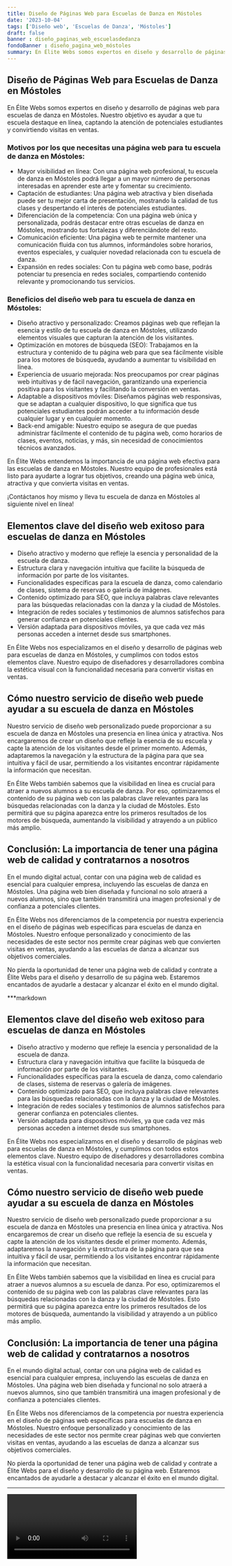 ```yaml
---
title: Diseño de Páginas Web para Escuelas de Danza en Móstoles
date: '2023-10-04'
tags: ['Diseño web', 'Escuelas de Danza', 'Móstoles']
draft: false
banner : diseño_paginas_web_escuelasdedanza
fondoBanner : diseño_pagina_web_móstoles
summary: En Élite Webs somos expertos en diseño y desarrollo de páginas web para escuelas de danza en Móstoles. Nuestro objetivo es ayudar a que tu escuela destaque en línea, captando la atención de potenciales estudiantes y convirtiendo visitas en ventas.
---
```


## Diseño de Páginas Web para Escuelas de Danza en Móstoles

En Élite Webs somos expertos en diseño y desarrollo de páginas web para escuelas de danza en Móstoles. Nuestro objetivo es ayudar a que tu escuela destaque en línea, captando la atención de potenciales estudiantes y convirtiendo visitas en ventas.

### Motivos por los que necesitas una página web para tu escuela de danza en Móstoles:

- Mayor visibilidad en línea: Con una página web profesional, tu escuela de danza en Móstoles podrá llegar a un mayor número de personas interesadas en aprender este arte y fomentar su crecimiento.
- Captación de estudiantes: Una página web atractiva y bien diseñada puede ser tu mejor carta de presentación, mostrando la calidad de tus clases y despertando el interés de potenciales estudiantes.
- Diferenciación de la competencia: Con una página web única y personalizada, podrás destacar entre otras escuelas de danza en Móstoles, mostrando tus fortalezas y diferenciándote del resto.
- Comunicación eficiente: Una página web te permite mantener una comunicación fluida con tus alumnos, informándoles sobre horarios, eventos especiales, y cualquier novedad relacionada con tu escuela de danza.
- Expansión en redes sociales: Con tu página web como base, podrás potenciar tu presencia en redes sociales, compartiendo contenido relevante y promocionando tus servicios.

### Beneficios del diseño web para tu escuela de danza en Móstoles:

- Diseño atractivo y personalizado: Creamos páginas web que reflejan la esencia y estilo de tu escuela de danza en Móstoles, utilizando elementos visuales que capturan la atención de los visitantes.
- Optimización en motores de búsqueda (SEO): Trabajamos en la estructura y contenido de tu página web para que sea fácilmente visible para los motores de búsqueda, ayudando a aumentar tu visibilidad en línea.
- Experiencia de usuario mejorada: Nos preocupamos por crear páginas web intuitivas y de fácil navegación, garantizando una experiencia positiva para los visitantes y facilitando la conversión en ventas.
- Adaptable a dispositivos móviles: Diseñamos páginas web responsivas, que se adaptan a cualquier dispositivo, lo que significa que tus potenciales estudiantes podrán acceder a tu información desde cualquier lugar y en cualquier momento.
- Back-end amigable: Nuestro equipo se asegura de que puedas administrar fácilmente el contenido de tu página web, como horarios de clases, eventos, noticias, y más, sin necesidad de conocimientos técnicos avanzados.

En Élite Webs entendemos la importancia de una página web efectiva para las escuelas de danza en Móstoles. Nuestro equipo de profesionales está listo para ayudarte a lograr tus objetivos, creando una página web única, atractiva y que convierta visitas en ventas.

¡Contáctanos hoy mismo y lleva tu escuela de danza en Móstoles al siguiente nivel en línea!

<GifSeo />

<Cta />

## Elementos clave del diseño web exitoso para escuelas de danza en Móstoles

- Diseño atractivo y moderno que refleje la esencia y personalidad de la escuela de danza.
- Estructura clara y navegación intuitiva que facilite la búsqueda de información por parte de los visitantes.
- Funcionalidades específicas para la escuela de danza, como calendario de clases, sistema de reservas o galería de imágenes.
- Contenido optimizado para SEO, que incluya palabras clave relevantes para las búsquedas relacionadas con la danza y la ciudad de Móstoles.
- Integración de redes sociales y testimonios de alumnos satisfechos para generar confianza en potenciales clientes.
- Versión adaptada para dispositivos móviles, ya que cada vez más personas acceden a internet desde sus smartphones.

En Élite Webs nos especializamos en el diseño y desarrollo de páginas web para escuelas de danza en Móstoles, y cumplimos con todos estos elementos clave. Nuestro equipo de diseñadores y desarrolladores combina la estética visual con la funcionalidad necesaria para convertir visitas en ventas.

## Cómo nuestro servicio de diseño web puede ayudar a su escuela de danza en Móstoles

Nuestro servicio de diseño web personalizado puede proporcionar a su escuela de danza en Móstoles una presencia en línea única y atractiva. Nos encargaremos de crear un diseño que refleje la esencia de su escuela y capte la atención de los visitantes desde el primer momento. Además, adaptaremos la navegación y la estructura de la página para que sea intuitiva y fácil de usar, permitiendo a los visitantes encontrar rápidamente la información que necesitan.

En Élite Webs también sabemos que la visibilidad en línea es crucial para atraer a nuevos alumnos a su escuela de danza. Por eso, optimizaremos el contenido de su página web con las palabras clave relevantes para las búsquedas relacionadas con la danza y la ciudad de Móstoles. Esto permitirá que su página aparezca entre los primeros resultados de los motores de búsqueda, aumentando la visibilidad y atrayendo a un público más amplio.

## Conclusión: La importancia de tener una página web de calidad y contratarnos a nosotros

En el mundo digital actual, contar con una página web de calidad es esencial para cualquier empresa, incluyendo las escuelas de danza en Móstoles. Una página web bien diseñada y funcional no solo atraerá a nuevos alumnos, sino que también transmitirá una imagen profesional y de confianza a potenciales clientes.

En Élite Webs nos diferenciamos de la competencia por nuestra experiencia en el diseño de páginas web específicas para escuelas de danza en Móstoles. Nuestro enfoque personalizado y conocimiento de las necesidades de este sector nos permite crear páginas web que convierten visitas en ventas, ayudando a las escuelas de danza a alcanzar sus objetivos comerciales.

No pierda la oportunidad de tener una página web de calidad y contrate a Élite Webs para el diseño y desarrollo de su página web. Estaremos encantados de ayudarle a destacar y alcanzar el éxito en el mundo digital.

***markdown
## Elementos clave del diseño web exitoso para escuelas de danza en Móstoles

- Diseño atractivo y moderno que refleje la esencia y personalidad de la escuela de danza.
- Estructura clara y navegación intuitiva que facilite la búsqueda de información por parte de los visitantes.
- Funcionalidades específicas para la escuela de danza, como calendario de clases, sistema de reservas o galería de imágenes.
- Contenido optimizado para SEO, que incluya palabras clave relevantes para las búsquedas relacionadas con la danza y la ciudad de Móstoles.
- Integración de redes sociales y testimonios de alumnos satisfechos para generar confianza en potenciales clientes.
- Versión adaptada para dispositivos móviles, ya que cada vez más personas acceden a internet desde sus smartphones.

En Élite Webs nos especializamos en el diseño y desarrollo de páginas web para escuelas de danza en Móstoles, y cumplimos con todos estos elementos clave. Nuestro equipo de diseñadores y desarrolladores combina la estética visual con la funcionalidad necesaria para convertir visitas en ventas.

## Cómo nuestro servicio de diseño web puede ayudar a su escuela de danza en Móstoles

Nuestro servicio de diseño web personalizado puede proporcionar a su escuela de danza en Móstoles una presencia en línea única y atractiva. Nos encargaremos de crear un diseño que refleje la esencia de su escuela y capte la atención de los visitantes desde el primer momento. Además, adaptaremos la navegación y la estructura de la página para que sea intuitiva y fácil de usar, permitiendo a los visitantes encontrar rápidamente la información que necesitan.

En Élite Webs también sabemos que la visibilidad en línea es crucial para atraer a nuevos alumnos a su escuela de danza. Por eso, optimizaremos el contenido de su página web con las palabras clave relevantes para las búsquedas relacionadas con la danza y la ciudad de Móstoles. Esto permitirá que su página aparezca entre los primeros resultados de los motores de búsqueda, aumentando la visibilidad y atrayendo a un público más amplio.

## Conclusión: La importancia de tener una página web de calidad y contratarnos a nosotros

En el mundo digital actual, contar con una página web de calidad es esencial para cualquier empresa, incluyendo las escuelas de danza en Móstoles. Una página web bien diseñada y funcional no solo atraerá a nuevos alumnos, sino que también transmitirá una imagen profesional y de confianza a potenciales clientes.

En Élite Webs nos diferenciamos de la competencia por nuestra experiencia en el diseño de páginas web específicas para escuelas de danza en Móstoles. Nuestro enfoque personalizado y conocimiento de las necesidades de este sector nos permite crear páginas web que convierten visitas en ventas, ayudando a las escuelas de danza a alcanzar sus objetivos comerciales.

No pierda la oportunidad de tener una página web de calidad y contrate a Élite Webs para el diseño y desarrollo de su página web. Estaremos encantados de ayudarle a destacar y alcanzar el éxito en el mundo digital.
***

<Video />

<CtaBot job='Escuelas de Danza' city='Móstoles'/>

<Gmaps query='Móstoles+españa+maps' />